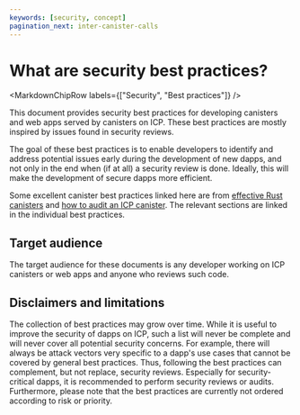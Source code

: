 ```yaml
---
keywords: [security, concept]
pagination_next: inter-canister-calls
---
```



# What are security best practices?

<MarkdownChipRow labels={["Security", "Best practices"]} />

This document provides security best practices for developing canisters and web apps served by canisters on ICP. These best practices are mostly inspired by issues found in security reviews.

The goal of these best practices is to enable developers to identify and address potential issues early during the development of new dapps, and not only in the end when (if at all) a security review is done. Ideally, this will make the development of secure dapps more efficient.

Some excellent canister best practices linked here are from [effective Rust canisters](https://mmapped.blog/posts/01-effective-rust-canisters.html) and [how to audit an ICP canister](https://www.joachim-breitner.de/blog/788-How_to_audit_an_Internet_Computer_canister). The relevant sections are linked in the individual best practices.

## Target audience

The target audience for these documents is any developer working on ICP canisters or web apps and anyone who reviews such code.

## Disclaimers and limitations

The collection of best practices may grow over time. While it is useful to improve the security of dapps on ICP, such a list will never be complete and will never cover all potential security concerns. For example, there will always be attack vectors very specific to a dapp's use cases that cannot be covered by general best practices. Thus, following the best practices can complement, but not replace, security reviews. Especially for security-critical dapps, it is recommended to perform security reviews or audits. Furthermore, please note that the best practices are currently not ordered according to risk or priority.